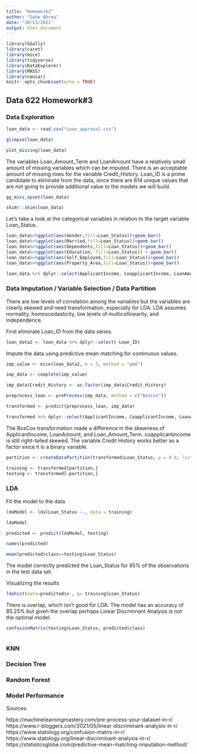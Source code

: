 ```yaml
---
title: "Homework3"
author: "Gabe Abreu"
date: "10/13/2021"
output: html_document
---
```


```r
library(GGally)
library(caret)
library(mice)
library(tidyverse)
library(DataExplorer)
library(MASS)
library(naniar)
knitr::opts_chunk$set(echo = TRUE)
```

## Data 622 Homework#3



### Data Exploration 
```r
loan_data <- read.csv("Loan_approval.csv")
```



```r
glimpse(loan_data)
```

```r
plot_missing(loan_data)
```


The variables Loan_Amount_Term and LoanAmount have a relatively small amount of missing variables which can be imputed. There is an acceptable amount of missing rows for the variable Credit_History. Loan_ID is a prime candidate to eliminate from the data, since there are 614 unique values that are not going to provide additional value to the models we will build. 


```r
gg_miss_upset(loan_data)
```


```r
skimr::skim(loan_data)
```

Let's take a look at the categorical variables in relation to the target variable Loan_Status.

```r
loan_data%>%ggplot(aes(Gender,fill=Loan_Status))+geom_bar()
loan_data%>%ggplot(aes(Married,fill=Loan_Status))+geom_bar()
loan_data%>%ggplot(aes(Dependents,fill=Loan_Status))+geom_bar()
loan_data%>%ggplot(aes(Education, fill=Loan_Status)) + geom_bar()
loan_data%>%ggplot(aes(Self_Employed,fill=Loan_Status))+geom_bar()
loan_data%>%ggplot(aes(Property_Area,fill=Loan_Status))+geom_bar()
```

```r
loan_data %>% dplyr::select(ApplicantIncome, CoapplicantIncome, LoanAmount, Loan_Amount_Term, Credit_History, Loan_Status) %>% ggpairs()
```

### Data Imputation / Variable Selection / Data Partition

There are low levels of correlation among the variables but the variables are clearly skewed and need transformation, especially for LDA. LDA assumes normality, homoscedasticity, low levels of multicollinearity, and independence. 



First eliminate Loan_ID from the data series. 
```r
loan_data2 <- loan_data %>% dplyr::select(-Loan_ID)
```

Impute the data using predictive mean matching for continuous values.

```r
imp_value <- mice(loan_data2, m = 3, method = "pmm")  
```

```r
imp_data <- complete(imp_value)
```

```r
imp_data$Credit_History <- as.factor(imp_data$Credit_History)
```

```r
preprocess_loan <- preProcess(imp_data, method = c("BoxCox"))
```

```r
transformed <- predict(preprocess_loan, imp_data)
```

```r
transformed %>% dplyr::select(ApplicantIncome, CoapplicantIncome, LoanAmount, Loan_Amount_Term, Credit_History, Loan_Status) %>% ggpairs()
```

The BoxCox transformation made a difference in the skewness of ApplicantIncome, LoanAmount, and Loan_Amount_Term. coapplicantincome is still right-tailed skewed. The variable Credit History works better as a factor since it is a binary variable. 


```r

partition <- createDataPartition(transformed$Loan_Status, p = 0.8, list=FALSE)

training <- transformed[partition,]
testing <- transformed[-partition,]
```

### LDA 

Fit the model to the data
```r
ldaModel <- lda(Loan_Status ~., data = training)
```

```r
ldaModel
```
```r
predicted <- predict(ldaModel, testing)
```

```r
names(predicted)
```

```r
mean(predicted$class==testing$Loan_Status)
```

The model correctly predicted the Loan_Status for 85% of the observations in the test data set. 


Visualizing the results 
```r
ldahist(data=predicted$x , g= training$Loan_Status)
```

There is overlap, which isn't good for LDA. The model has an accuracy of 85.25% but given the overlap perhaps Linear Discrimnant Analysis is not the optimal model. 


```r
confusionMatrix(testing$Loan_Status, predicted$class)
```
```r

```

### KNN


### Decision Tree


### Random Forest 


### Model Performance 



Sources:

https://machinelearningmastery.com/pre-process-your-dataset-in-r/
https://www.r-bloggers.com/2021/05/linear-discriminant-analysis-in-r/
https://www.statology.org/confusion-matrix-in-r/
https://www.statology.org/linear-discriminant-analysis-in-r/
https://statisticsglobe.com/predictive-mean-matching-imputation-method/
